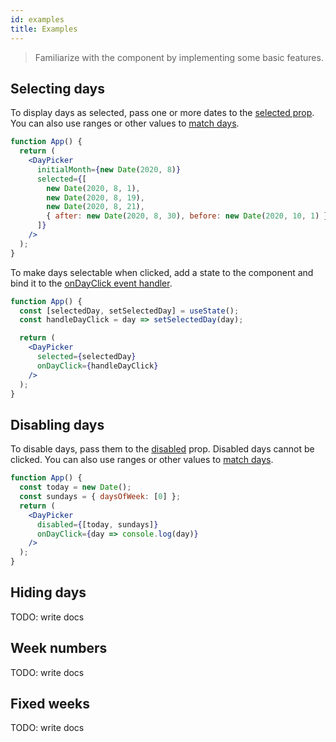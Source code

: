 ```yaml
---
id: examples
title: Examples
---
```


> Familiarize with the component by implementing some basic features.

## Selecting days

To display days as selected, pass one or more dates to the [selected
prop](./reference/props.mdx#selected). You can also use ranges or other values
to [match days](./modifiers-matching-days.mdx).

```jsx preview
function App() {
  return (
    <DayPicker
      initialMonth={new Date(2020, 8)}
      selected={[
        new Date(2020, 8, 1),
        new Date(2020, 8, 19),
        new Date(2020, 8, 21),
        { after: new Date(2020, 8, 30), before: new Date(2020, 10, 1) }
      ]}
    />
  );
}
```

To make days selectable when clicked, add a state to the component and bind it
to the [onDayClick event handler](./reference/props.mdx#onDayClick).

```jsx preview
function App() {
  const [selectedDay, setSelectedDay] = useState();
  const handleDayClick = day => setSelectedDay(day);

  return (
    <DayPicker
      selected={selectedDay}
      onDayClick={handleDayClick}
    />
  );
}
```

## Disabling days

To disable days, pass them to the [disabled](./reference/props.mdx#disabled)
prop. Disabled days cannot be clicked. You can also use ranges or other values
to [match days](./modifiers-matching-days.mdx).

```jsx preview
function App() {
  const today = new Date();
  const sundays = { daysOfWeek: [0] };
  return (
    <DayPicker
      disabled={[today, sundays]}
      onDayClick={day => console.log(day)}
    />
  );
}
```

## Hiding days

TODO: write docs

## Week numbers

TODO: write docs

## Fixed weeks

TODO: write docs
